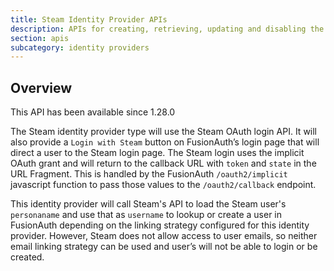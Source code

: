 ```yaml
---
title: Steam Identity Provider APIs
description: APIs for creating, retrieving, updating and disabling the Steam identity provider
section: apis
subcategory: identity providers
---
```


<PremiumEditionBlurb />

## Overview

<Aside type="version">
This API has been available since 1.28.0
</Aside>

The Steam identity provider type will use the Steam OAuth login API. It will also provide a `Login with Steam` button on FusionAuth’s login page that will direct a user to the Steam login page. The Steam login uses the implicit OAuth grant and will return to the callback URL with `token` and `state` in the URL Fragment. This is handled by the FusionAuth `/oauth2/implicit` javascript function to pass those values to the `/oauth2/callback` endpoint.

This identity provider will call Steam's API to load the Steam user's `personaname` and use that as `username` to lookup or create a user in FusionAuth depending on the linking strategy configured for this identity provider.  However, Steam does not allow access to user emails, so neither email linking strategy can be used and user’s will not be able to login or be created.

<TokenStorageNote idp_long_lived_token_type="token"
                  idp_display_name="Steam"
                  token_name="token"
                  return_text="Steam login"
                  hide_token_map_deprecation="true" />

<OauthIdpOperations idp_long_lived_token_type="token"
                    idp_display_name="Steam"
                    idp_id="e4f39345-7833-4b1d-b331-ca03bdc2c4be"
                    idp_linking_strategy="CreatePendingLink"
                    idp_lowercase="steam"
                    idp_since="12800"
                    idp_token_or_code="token"
                    idp_type="Steam" />
